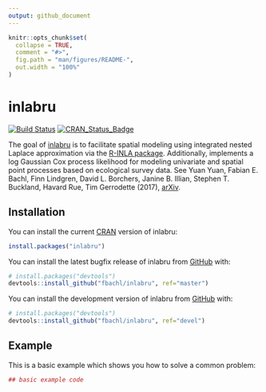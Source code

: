 ```yaml
---
output: github_document
---
```


<!-- README.md is generated from README.Rmd. Please edit that file -->

```r
knitr::opts_chunk$set(
  collapse = TRUE,
  comment = "#>",
  fig.path = "man/figures/README-",
  out.width = "100%"
)
```

# inlabru

[![Build Status](https://travis-ci.org/fbachl/inlabru.svg?branch=devel)](https://travis-ci.org/fbachl/inlabru)
[![CRAN_Status_Badge](http://www.r-pkg.org/badges/version/inlabru)](https://cran.r-project.org/package=inlabru)

The goal of [inlabru](http://inlabru.org) is to facilitate spatial modeling using integrated nested Laplace approximation via the [R-INLA package](http://www.r-inla.org). Additionally, implements a log Gaussian Cox process likelihood for modeling univariate and spatial point processes based on ecological survey data. See Yuan Yuan, 
Fabian E. Bachl, Finn Lindgren, David L. Borchers, Janine B. Illian, Stephen T. Buckland, Havard Rue, 
Tim Gerrodette (2017), [arXiv](https://arxiv.org/abs/1604.06013).

## Installation

You can install the current [CRAN](https://CRAN.R-project.org) version of inlabru:

```r
install.packages("inlabru")
```

You can install the latest bugfix release of inlabru from [GitHub](https://github.com/) with:

```r
# install.packages("devtools")
devtools::install_github("fbachl/inlabru", ref="master")
```

You can install the development version of inlabru from [GitHub](https://github.com/) with:

```r
# install.packages("devtools")
devtools::install_github("fbachl/inlabru", ref="devel")
```

## Example

This is a basic example which shows you how to solve a common problem:

```r
## basic example code
```
